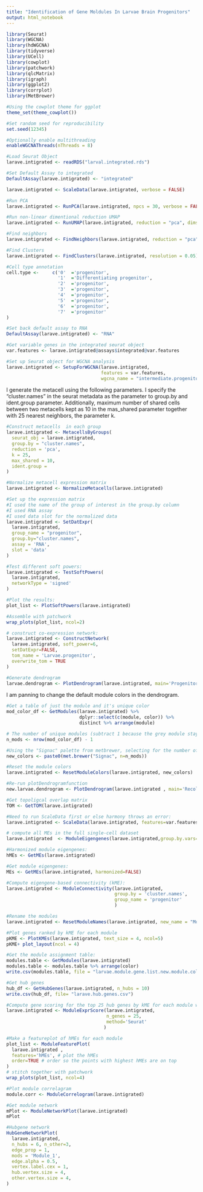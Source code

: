 ```yaml
---
title: "Identification of Gene Moldules In Larvae Brain Progenitors"
output: html_notebook
---
```


```r
library(Seurat)
library(WGCNA)
library(hdWGCNA)
library(tidyverse)
library(UCell)
library(cowplot)
library(patchwork)
library(qlcMatrix)
library(igraph)
library(ggplot2)
library(corrplot)
library(MetBrewer)
```

```r
#Using the cowplot theme for ggplot
theme_set(theme_cowplot())
```

```r
#Set random seed for reproducibility
set.seed(12345)
```

```r
#Optionally enable multithreading
enableWGCNAThreads(nThreads = 8)
```

```r
#Load Seurat Object
larave.intigrated <- readRDS("larval.integrated.rds")
```

```r
#Set Default Assay to integrated
DefaultAssay(larave.intigrated) <- "integrated"
```

```r
larave.intigrated <- ScaleData(larave.intigrated, verbose = FALSE)
```

```r
#Run PCA
larave.intigrated <- RunPCA(larave.intigrated, npcs = 30, verbose = FALSE)
```

```r
#Run non-linear dimentional reduction UMAP
larave.intigrated <- RunUMAP(larave.intigrated, reduction = "pca", dims = 1:30)
```

```r
#Find neighbors
larave.intigrated <- FindNeighbors(larave.intigrated, reduction = "pca", dims = 1:30)
```

```r
#Find Clusters
larave.intigrated <- FindClusters(larave.intigrated, resolution = 0.05)
```

```r
#Cell type annotation
cell.type <-     c('0'	='progenitor',
                   '1'	='Differentiating progenitor',
                   '2'	='progenitor',
                   '3'	='progenitor',
                   '4'	='progenitor',
                   '5'	='progenitor',
                   '6'	='progenitor',
                   '7'	='progenitor'
)
```

```r
#Set back default assay to RNA
DefaultAssay(larave.intigrated) <- "RNA"
```

```r
#Get variable genes in the integrated seurat object
var.features <- larave.intigrated@assays$integrated@var.features
```

```r
#Set up Seurat object for WGCNA analysis
larave.intigrated <- SetupForWGCNA(larave.intigrated, 
                                   features = var.features, 
                                   wgcna_name = "intermediate.progenitor")
```

I generate the metacell using the following parameters. I specify the "cluster.names" in the seurat metadata as the parameter to group.by and ident.group parameter. Additionally, maximum number of shared cells between two metacells kept as 10 in the mas_shared parameter together with 25 nearest neighbors, the parameter k. 

```r
#Construct metacells  in each group
larave.intigrated <- MetacellsByGroups(
  seurat_obj = larave.intigrated,
  group.by = "cluster.names",
  reduction = 'pca',
  k = 25, 
  max_shared = 10, 
  ident.group = 
)
```

```r
#Normalize metacell expression matrix
larave.intigrated <- NormalizeMetacells(larave.intigrated)
```

```r
#Set up the expression matrix
#I used the name of the group of interest in the group.by column
#I used RNA assay
#I used data slot for the normalized data 
larave.intigrated <- SetDatExpr(
  larave.intigrated,
  group_name = "progenitor", 
  group.by="cluster.names", 
  assay = 'RNA', 
  slot = 'data' 
)
```

```r
#Test different soft powers:
larave.intigrated <- TestSoftPowers(
  larave.intigrated,
  networkType = 'signed' 
)
```

```r
#Plot the results:
plot_list <- PlotSoftPowers(larave.intigrated)
```

```r
#Assemble with patchwork
wrap_plots(plot_list, ncol=2)
```

```r
# construct co-expression network:
larave.intigrated <- ConstructNetwork(
  larave.intigrated, soft_power=6,
  setDatExpr=FALSE,
  tom_name = 'Larvae.progenitor',
  overwrite_tom = TRUE
)
```

```r
#Generate dendrogram
larvae.dendrogram <- PlotDendrogram(larave.intigrated, main='Progenitor Dendrogram')
```

I am panning to change the default module colors in the dendrogram.

```r
#Get a table of just the module and it's unique color
mod_color_df <- GetModules(larave.intigrated) %>%
                           dplyr::select(c(module, color)) %>%
                           distinct %>% arrange(module)
```

```r
# The number of unique modules (subtract 1 because the grey module stays grey):
n_mods <- nrow(mod_color_df) - 1
```

```r
#Using the "Signac" palette from metbrewer, selecting for the number of modules
new_colors <- paste0(met.brewer("Signac", n=n_mods))
```

```r
#Reset the module colors
larave.intigrated <- ResetModuleColors(larave.intigrated, new_colors)
```

```r
#Re-run plotDendrogramfunction
new.larvae.dendrogram <- PlotDendrogram(larave.intigrated , main='Recolored Dendrogram')
```

```r
#Get topoligcal overlap matrix
TOM <- GetTOM(larave.intigrated)
```

```r
#Need to run ScaleData first or else harmony throws an error:
larave.intigrated <- ScaleData(larave.intigrated, features=var.features)
```

```r
# compute all MEs in the full single-cell dataset
larave.intigrated  <- ModuleEigengenes(larave.intigrated,group.by.vars= "cluster.names")
```

```r
#Harmonized module eigengenes:
hMEs <- GetMEs(larave.intigrated)
```

```r
#Get module eigengenes:
MEs <- GetMEs(larave.intigrated, harmonized=FALSE)
```

```r
#Compute eigengene-based connectivity (kME):
larave.intigrated <- ModuleConnectivity(larave.intigrated,
                                        group.by = 'cluster.names', 
                                        group_name = 'progenitor'
                                        )
```

```r
#Rename the modules
larave.intigrated <- ResetModuleNames(larave.intigrated, new_name = "Module_")
```

```r
#Plot genes ranked by kME for each module
pKME <- PlotKMEs(larave.intigrated, text_size = 4, ncol=5)
pKME+ plot_layout(ncol = 4)
```

```r
#Get the module assignment table:
modules.table <- GetModules(larave.intigrated)
modules.table <- modules.table %>% arrange(color) 
write.csv(modules.table, file = "larvae.module.gene.list.new.module.color.csv")
```

```r
#Get hub genes
hub_df <- GetHubGenes(larave.intigrated, n_hubs = 10)
write.csv(hub_df, file= "larave.hub.genes.csv")
```

```r
#Compute gene scoring for the top 25 hub genes by kME for each module with Seurat method
larave.intigrated <- ModuleExprScore(larave.intigrated,
                                     n_genes = 25,
                                     method='Seurat'
                                    )
```

```r
#Make a featureplot of hMEs for each module
plot_list <- ModuleFeaturePlot(
  larave.intigrated ,
  features='hMEs', # plot the hMEs
  order=TRUE # order so the points with highest hMEs are on top
)
# stitch together with patchwork
wrap_plots(plot_list, ncol=4)
```

```r
#Plot module correlagram
module.corr <- ModuleCorrelogram(larave.intigrated)
```

```r
#Get module network
mPlot <- ModuleNetworkPlot(larave.intigrated)
mPlot
```

```r
#Hubgene network
HubGeneNetworkPlot(
  larave.intigrated,
  n_hubs = 6, n_other=3,
  edge_prop = 1,
  mods = 'Module_1',
  edge.alpha = 0.5,
  vertex.label.cex = 1,
  hub.vertex.size = 4,
  other.vertex.size = 4,
)
```
 
